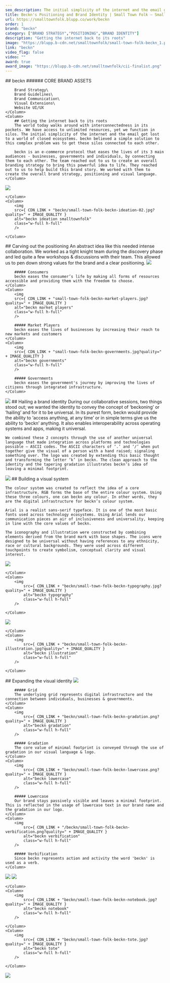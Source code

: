 ```yaml
---
seo_description: The initial simplicity of the internet and the email got lost to a world of closed ecosystems. Beckn believed a simple solution to this complex problem was to get these silos connected to each other.
title: Beckn's Positioning and Brand Identity | Small Town Folk — Small Town Folk
url: https://smalltownfolk.blupp.co/work/beckn
order: 1
brand: "beckn"
category: ["BRAND STRATEGY","POSITIONING","BRAND IDENTITY"]
description: "Getting the internet back to its roots"
image: "https://blupp.b-cdn.net/smalltownfolk/small-town-folk-beckn_1.png?quality=80"
link: "beckn"
video_flag: false
video: ""
award: true
award_image: "https://blupp.b-cdn.net/smalltownfolk/cii-finalist.png"
---
```


<Column2>
    <Column>
        ## beckn
        ###### CORE BRAND ASSETS

        Brand Strategy\
        Brand Guidelines\
        Brand Communication\
        Visual Extensions\
        Website UI/UX
    </Column>
    <Column>
        ## Getting the internet back to its roots
        The world today walks around with interconnectedness in its pockets. We have access to unlimited resources, yet we function in silos. The initial simplicity of the internet and the email got lost to a world of closed ecosystems. beckn believed a simple solution to this complex problem was to get these silos connected to each other.

        beckn is an e-commerce protocol that eases the lives of its 3 main audiences - businesses, governments and individuals, by connecting them to each other. The team reached out to us to create an overall branding strategy to bring this powerful idea to life. They reached out to us to help build this brand story. We worked with them to create the overall brand strategy, positioning and visual language.
    </Column>
</Column2>

<Column2>
    <Column>
        <img
        src={ CDN_LINK + "beckn/small-town-folk-beckn-ideation-01.jpg?quality=" + IMAGE_QUALITY }
        alt="beckn ideation"
        class="w-full h-full"
        />
        
    </Column>
    <Column>
        <img
        src={ CDN_LINK + "beckn/small-town-folk-beckn-ideation-02.jpg?quality=" + IMAGE_QUALITY }
        alt="beckn ideation smalltownfolk"
        class="w-full h-full"
        />
        
    </Column>
</Column2>


<Column>
    ## Carving out the positioning
    An abstract idea like this needed intense collaboration. We worked as a tight knight team during the discovery phase and led quite a few workshops & discussions with their team. This allowed us to pen down strong values for the brand and a clear positioning.
</Column>

<Column3>
    <Column>
        <img
            src={ CDN_LINK + "beckn/small-town-folk-beckn-consumers-02.png?quality=" + IMAGE_QUALITY }
            alt="beckn consumers"
            class="w-full h-full"
        />
        
        ##### Consumers
        beckn eases the consumer’s life by making all forms of resources accessible and providing them with the freedom to choose.
    </Column>
    <Column>
        <img
        src={ CDN_LINK + "small-town-folk-beckn-market-players.jpg?quality=" + IMAGE_QUALITY }
        alt="beckn market players"
        class="w-full h-full"
        />
        
        ##### Market Players
        beckn eases the lives of businesses by increasing their reach to new markets and customers
    </Column>
    <Column>
        <img
        src={ CDN_LINK + "small-town-folk-beckn-governments.jpg?quality=" + IMAGE_QUALITY }
        alt="beckn governments"
        class="w-full h-full"
        />
        
        ##### Governments
        beckn eases the government's journey by improving the lives of citizens through integrated infrastructure.
    </Column>
</Column3>

<Column>
    <img
        src={ CDN_LINK + "beckn/small-town-folk-beckn-marker-construction.jpg?quality=" + IMAGE_QUALITY }
        alt="beckn marker construction"
        class="w-full h-full"
    />
    
</Column>

<Column>
    ## Hailing a brand identity
    During our collaborative sessions, two things stood out; we wanted the identity to convey the concept of ‘beckoning’ or ‘hailing’ and for it to be universal. In its purest form, beckn would provide the ability to ‘access anything, at any time’ or in simple terms give us the ability to ‘beckn’ anything. It also enables interoperability across operating systems and apps, making it universal.

    We combined these 2 concepts through the use of another universal language that made integration across platforms and technologies possible – ASCII codes. The ASCII characters of ‘.’ and ‘/’ when put together give the visual of a person with a hand raised; signaling something over. The logo was created by extending this basic thought and transforming the letter ‘k’ in beckn. The clean approach to the identity and the tapering gradation illustrates beckn’s idea of leaving a minimal footprint.
</Column>

<Column>
    <img
        src={ CDN_LINK + "beckn/stf-beckn-brand-guide-06.png?quality=" + IMAGE_QUALITY }
        alt="beckn brand guide"
        class="w-full h-full"
    />
    
</Column>

<Column>
    ## Building a visual system

    The colour system was created to reflect the idea of a core infrastructure. RGB forms the base of the entire colour system. Using these three colours, one can beckn any colour. In other words, they are the digital infrastructure for beckn’s colour system.

    Arial is a realist sans-serif typeface. It is one of the most basic fonts used across technology ecosystems. Using Arial lends our communication pieces an air of inclusiveness and universality, keeping in line with the core values of beckn.

    The iconography and illustration were constructed by combining elements derived from the brand mark with base shapes. The icons were designed to be universal without having references to any ethnicity, race or cultural backgrounds. They were used across different touchpoints to create symbolism, conceptual clarity and visual interest.
</Column>

<Column2>
    <Column>
        <img
            src={ CDN_LINK + "beckn/small-town-folk-beckn-colour.jpg?quality=" + IMAGE_QUALITY }
            alt="beckn colour"
            class="w-full h-full"
        />
        
    </Column>
    <Column>
        <img
            src={ CDN_LINK + "beckn/small-town-folk-beckn-typography.jpg?quality=" + IMAGE_QUALITY }
            alt="beckn typography"
            class="w-full h-full"
        />
        
    </Column>
</Column2>

<Column2>
    <Column>
        <img
            src={ CDN_LINK + "beckn/small-town-folk-beckn-iconography.jpg?quality=" + IMAGE_QUALITY }
            alt="beckn iconography"
            class="w-full h-full"
        />
        
    </Column>
    <Column>
        <img
            src={ CDN_LINK + "beckn/small-town-folk-beckn-illustration.jpg?quality=" + IMAGE_QUALITY }
            alt="beckn illustration"
            class="w-full h-full"
        />
        
    </Column>
</Column2>

<Column>
    ## Expanding the visual identity
</Column>

<Column4>
    <Column>
        <img
            src={ CDN_LINK + "beckn/small-town-folk-beckn-grid.png?quality=" + IMAGE_QUALITY }
            alt="beckn grid"
            class="w-full h-full"
        />
        
        ##### Grid
        The underlying grid represents digital infrastructure and the connection between individuals, businesses & governments.
    </Column>
    <Column>
        <img
            src={ CDN_LINK + "beckn/small-town-folk-beckn-gradation.png?quality=" + IMAGE_QUALITY }
            alt="beckn gradation"
            class="w-full h-full"
        />
        
        ##### Gradation
        The core value of minimal footprint is conveyed through the use of gradation in our visual language & logo.
    </Column>
    <Column>
        <img
            src={ CDN_LINK + "beckn/small-town-folk-beckn-lowercase.png?quality=" + IMAGE_QUALITY }
            alt="beckn lowercase"
            class="w-full h-full"
        />
        
        ##### Lowercase
        Our brand stays passively visible and leaves a minimal footprint. This is reflected in the usage of lowercase text in our brand name and the gradation in our logo.
    </Column>
    <Column>
        <img
            src={ CDN_LINK + "/beckn/small-town-folk-beckn-verbification.png?quality=" + IMAGE_QUALITY }
            alt="beckn verbification"
            class="w-full h-full"
        />

        ##### Verbification
        Since beckn represents action and activity the word 'beckn' is used as a verb.
    </Column>
</Column4>

<Column>
    <img
        src={ CDN_LINK + "beckn/stf-beckn-posters.jpg?quality=" + IMAGE_QUALITY }
        alt="beckn posters"
        class="w-full h-full"
    />
     
</Column>

<Column3>
    <Column>
        <img
            src={ CDN_LINK + "beckn/Hanging-ID-Card-Mockup.jpg?quality=" + IMAGE_QUALITY }
            alt="beckn Hanging ID Card Mockup"
            class="w-full h-full"
        />
        
    </Column>
    <Column>
        <img
            src={ CDN_LINK + "beckn/small-town-folk-beckn-notebook.jpg?quality=" + IMAGE_QUALITY }
            alt="beckn notebook"
            class="w-full h-full"
        />
        
    </Column>
    <Column>
        <img
            src={ CDN_LINK + "beckn/small-town-folk-beckn-tote.jpg?quality=" + IMAGE_QUALITY }
            alt="beckn tote"
            class="w-full h-full"
        />
        
    </Column>
</Column3>

<Column>
    <img
        src={ CDN_LINK + "beckn/small-town-folk-beckn-outdoor.jpg?quality=" + IMAGE_QUALITY }
        alt="beckn outdoor"
        class="w-full h-full"
    />       
</Column>
